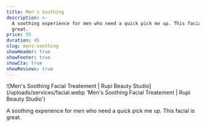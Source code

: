 ```yaml
---
title: Men's Soothing
description: >-
  A soothing experience for men who need a quick pick me up. This facial is
  great.
price: 95
duration: 45
slug: mens-soothing
showHeader: true
showFooter: true
showCta: true
showReviews: true
---
```


![Men's Soothing Facial Treatement | Rupi Beauty Studio](/uploads/services/facial.webp 'Men's Soothing Facial Treatement | Rupi Beauty Studio')

A soothing experience for men who need a quick pick me up. This facial is great.
